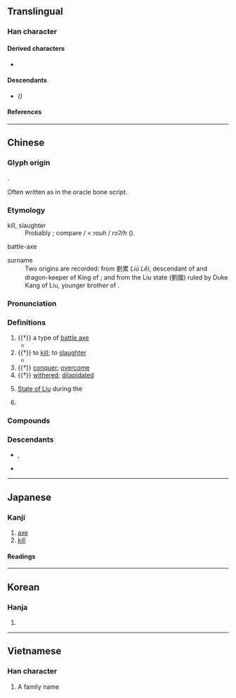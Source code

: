 {{also|刘}}
{{character info}}
==Translingual==

===Han character===
{{Han char|rn=18|rad=刀|as=13|sn=15|four=72100|canj=HCLN|ids=⿰𨥫刂}}

====Derived characters====
* {{l|mul|[[𪝵]], [[嚠]]<!-- 𭇯 (Zhuang character) is not its simplified form -->, [[嬼]], [[𢷶]], [[瀏]]([[浏]]), [[懰]], [[𣞗]], [[𭶣]], [[𨮸]], [[䬟]], [[𩙔]], [[藰]], [[䉧]], [[𢤐]]}}

====Descendants====
* {{l|mul|[[刘]]}} ''({{w|Simplified Chinese}})''

====References====
{{Han ref|kx=0144.390|dkj=02224|dj=0325.160|hdz=10359.040|uh=5289}}

----

==Chinese==
{{zh-forms|s=刘}}
{{zh-wp|zh:劉姓|yue:劉氏|gan:劉姓|cdo:Làu (sáng)|nan:Lâu (sèⁿ)|en:Liu}}

===Glyph origin===
{{Han etym}}
{{Han compound|卯|金|刀|c1=p|c2=s|c3=s|alt3=刂|t2=metal|t3=knife|ls=psc}}.

Often written as {{och-l|卯}} in the oracle bone script.

===Etymology===
;kill, slaughter
:Probably {{der|zh|sit}}; compare {{cog|ctd|gou⁵³}} / {{m|ctd|gɔʔ¹¹}} < ''rouh'' / ''rɔʔ/h'' ({{zh-ref|Schuessler, 2007}}).

;battle-axe
:{{rfe|zh|From sense "kill, slaughter"?}}

;surname
:{{rfe|zh|From sense "battle-ax"? Compare 粵/越 "Yue peoples, state of Yue" from 戉 "battle-ax"}}
:Two origins are recorded: from 劉累 ''Liú Lĕi'', descendant of {{w|Emperor Yao}} and dragon-keeper of King {{w|Kong Jia}} of {{w|Xia dynasty|Xia}}; and from the Liu state (劉國) ruled by Duke Kang of Liu, younger brother of {{w|King Ding of Zhou}}.

===Pronunciation===
{{zh-pron
|m=liú
|m-s=niu2
|c=lau4
|c-t=liu3
|g=
|h=pfs=liù;gd=liu2
|j=
|mb=liǔ
|md=làu
|mn=lâu/liû
|mn_note=lâu - vernacular (incl. surname); liû - literary
|mn-t=lao5
|w=3lieu
|x=
|mc=y
|oc=y
|ma=
|cat=n,v,a,pn
}}

===Definitions===
{{zh-hanzi}}

# {{†}} a type of [[battle axe]]
#* {{zh-x|一人 冕，執 劉，立 于 東 堂。|One man in a great officer's cap, and holding an '''axe''', stood in the hall, (near the steps) at the east (end).|CL|ref=Shangshu}}
# {{†}} to [[kill]]; to [[slaughter]]
#* {{zh-x|我 王 來，既 爰 宅 于 茲；重 我 民，無 盡 劉。|Our king came, and fixed on this. He did so from a deep concern for our people, and did not wish to see them all being '''killed'''.|CL|ref=Shangshu}}
# {{†}} [[conquer]]; [[overcome]]
# {{†}} [[withered]]; [[dilapidated]]
# {{zh-div|國}} [[w:zh:劉國|State of Liu]] during the {{w|Zhou dynasty}}
# {{surname|zh}}
#: {{zh-x|^劉 ^邦|{{w|Emperor Gaozu of Han|Liu Bang}}}}

===Compounds===
{{zh-der|劉蕡下第|劉知遠|劉唐下書|劉猛將軍|劉秀|劉備失箸|公劉|劉海蟾|劉海|劉寄奴|劉宋|劉九兒|劉全進瓜|劉伶病酒|前度劉郎|李劉馬夏|打前劉海|虔劉|荊劉拜殺|三劉|乾劉|二劉|何劉|依劉|依劉客|前劉海|剪劉|劉三妹|劉三姐|劉仙掌|劉伶酒|劉伶鍤|劉參軍|劉四罵人|劉寵一錢|劉師哥|劉晏粟|劉村|劉杜|劉柳|劉根|劉棉花|劉毅答詔|劉氏冠|劉琨舞|劉生|劉白|劉白墮|劉盧|劉石經|劉窟頭|劉累|劉綱|劉表牛|劉覽|劉豫州|劉賈|劉郎|劉郎前度|劉阮|劉阿斗|劉陸|劉隨州|劉靈|劉項|咸劉|姬劉|嬴劉|孫劉|安劉|屠劉|嵇劉|徐劉|應劉|曹劉|楊劉|楊劉體|殷劉|毗劉|火劉|炎劉|王劉|王徐應劉|茂陵劉郎|西劉|謝劉|貙劉|赤劉|遏劉|醉劉伶|阮劉|青菜劉|劉集|劉家隔|劉六|陶劉|劉家場|劉連|劉王|劉胡|曾劉|劉猴|劉店|劉德莊|劉洞}}

===Descendants===
* {{desc|bor=1|en|Liu}}, {{l|en|Lau}}
* {{desc|bor=1|tl|Lao}}

----

==Japanese==

===Kanji===
{{ja-kanji|grade=|rs=刀13}}

# [[axe]]
# [[kill]]

====Readings====
{{ja-readings
|goon=る
|kanon=りゅう<りう
|kun=ころ-す, つら-ねる
}}

----

==Korean==

===Hanja===
{{ko-hanja-search}}
{{ko-hanja|죽이다|죽일|류||유}}

# {{hanja form of|[[류]]/[[유]]|to [[kill]]}}

----

==Vietnamese==

===Han character===
{{vi-readings|reading=[[Lưu]]|rs=刀13}}
# A family name